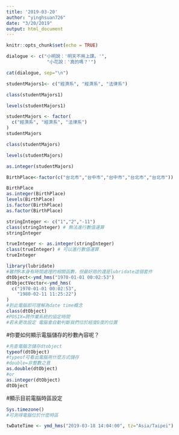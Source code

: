 ```yaml
---
title: '2019-03-20'
author: "yinghsuan726"
date: "3/20/2019"
output: html_document
---
```


```r
knitr::opts_chunk$set(echo = TRUE)
```

```r
dialogue <- c("小明說：'明天不用上課。'",
               "小花說：'真的嗎？'")

cat(dialogue, sep="\n")
```
```r
studentMajors1<- c("經濟系", "經濟系", "法律系")
```
```r
class(studentMajors1)
```

```r
levels(studentMajors1)
```

```r
studentMajors <- factor(
  c("經濟系", "經濟系", "法律系")
)
studentMajors
```
```r
class(studentMajors)
```

```r
levels(studentMajors)
```
```r
as.integer(studentMajors)
```


```r
BirthPlace<-factor(c("台北市","台中市","台中市","台北市","台北市"))

BirthPlace
as.integer(BirthPlace)
levels(BirthPlace)
is.factor(BirthPlace)
as.factor(BirthPlace)

```



```r
stringInteger <- c("1","2","-11")
class(stringInteger) # 無法進行數值運算
stringInteger 

trueInteger <- as.integer(stringInteger)
class(trueInteger) # 可以進行數值運算
trueInteger
```

```r
library(lubridate)
#雖然R本身有時間處理的相關函數，但最好用的還是lubridate這個套件
dtObject<-ymd_hms("1970-01-01 00:02:53") 
dtObjectVector<-ymd_hms(
  c("1970-01-01 00:02:53",
    "1980-02-11 11:25:22")
)
#到此電腦即可理解為date time概念
class(dtObject)
#POSIX=跨作業系統的協定時間
#若未更改設定 電腦會自動判斷我們位於經度0度的位置
```



#你要如何顯示電腦儲存的秒數內容呢？
```r
#先查電腦怎儲存dtobject
typeof(dtObject)
#typeof可看出電腦用什麼方式儲存 
#double=非整數之意
as.double(dtObject)
#or
as.integer(dtObject)
dtObject
```


#顯示目前電腦時區設定
```r
Sys.timezone()
#可測得電腦位於什麼時區
```
```r
twDateTime <- ymd_hms("2019-03-18 14:04:00", tz="Asia/Taipei")
```

